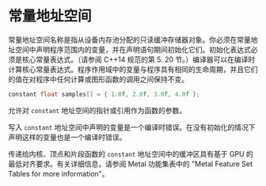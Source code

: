# 常量地址空间

<OrigninalPDF title="4.2 constant Address Space" />

常量地址空间名称是指从设备内存池分配的只读缓冲存储器对象。你必须在常量地址空间中声明程序范围内的变量，并在声明语句期间初始化它们。初始化表达式必须是核心常量表达式。（请参阅 C++14 规范的第 5. 20 节。）编译器可以在编译时计算核心常量表达式。程序作用域中的变量与程序具有相同的生命周期，并且它们的值在对程序中任何计算或图形函数的调用之间保持不变。

```cpp
constant float samples[] = { 1.0f, 2.0f, 3.0f, 4.0f };
```

允许对 `constant` 地址空间的指针或引用作为函数的参数。

写入 `constant` 地址空间中声明的变量是一个编译时错误。在没有初始化的情况下声明这样的变量也是一个编译时错误。

传递给内核、顶点和片段函数的 `constant` 地址空间中的缓冲区具有基于 GPU 的最低对齐要求。有关详细信息，请参阅 Metal 功能集表中的 "Metal Feature Set Tables for more information"。
